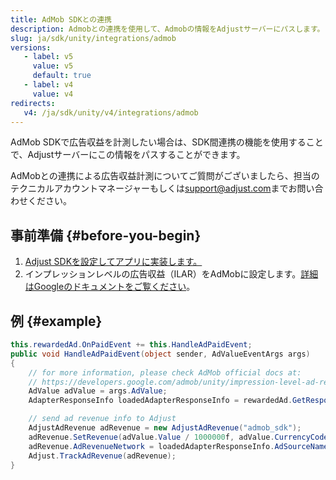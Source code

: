 ```yaml
---
title: AdMob SDKとの連携
description: Admobとの連携を使用して、Admobの情報をAdjustサーバーにパスします。
slug: ja/sdk/unity/integrations/admob
versions:
   - label: v5
     value: v5
     default: true
   - label: v4
     value: v4
redirects:
   v4: /ja/sdk/unity/v4/integrations/admob
---
```


AdMob SDKで広告収益を計測したい場合は、SDK間連携の機能を使用することで、Adjustサーバーにこの情報をパスすることができます。

<Callout type="note">

AdMobとの連携による広告収益計測についてご質問がございましたら、担当のテクニカルアカウントマネージャーもしくは[support@adjust.com](mailto:support@adjust.com)までお問い合わせください。

</Callout>

## 事前準備 {#before-you-begin}

1. [Adjust SDKを設定してアプリに実装します。](/ja/sdk/unity)
2. インプレッションレベルの広告収益（ILAR）をAdMobに設定します。[詳細はGoogleのドキュメントをご覧ください](https://support.google.com/admob/answer/11322405)。

## 例 {#example}

```cs
this.rewardedAd.OnPaidEvent += this.HandleAdPaidEvent;
public void HandleAdPaidEvent(object sender, AdValueEventArgs args)
{
    // for more information, please check AdMob official docs at:
    // https://developers.google.com/admob/unity/impression-level-ad-revenue
    AdValue adValue = args.AdValue;
    AdapterResponseInfo loadedAdapterResponseInfo = rewardedAd.GetResponseInfo().GetLoadedAdapterResponseInfo();

    // send ad revenue info to Adjust
    AdjustAdRevenue adRevenue = new AdjustAdRevenue("admob_sdk");
    adRevenue.SetRevenue(adValue.Value / 1000000f, adValue.CurrencyCode);
    adRevenue.AdRevenueNetwork = loadedAdapterResponseInfo.AdSourceName;
    Adjust.TrackAdRevenue(adRevenue);
}
```
